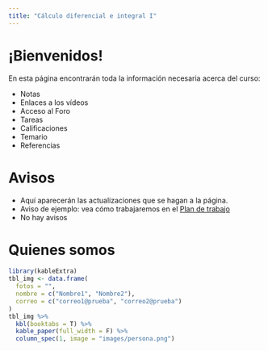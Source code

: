 ```yaml
---
title: "Cálculo diferencial e integral I"
---
```


# ¡Bienvenidos!

En esta página encontrarán toda la información necesaria acerca del curso:

 - Notas
 - Enlaces a los vídeos
 - Acceso al Foro
 - Tareas
 - Calificaciones
 - Temario
 - Referencias


# Avisos

 * Aquí aparecerán las actualizaciones que se hagan a la página.
 * Aviso de ejemplo: vea cómo trabajaremos en el [Plan de trabajo](plan.html)
 * No hay avisos 


# Quienes somos

```r
library(kableExtra)
tbl_img <- data.frame(
  fotos = "",
  nombre = c("Nombre1", "Nombre2"),
  correo = c("correo1@prueba", "correo2@prueba")
)
tbl_img %>%
  kbl(booktabs = T) %>%
  kable_paper(full_width = F) %>%
  column_spec(1, image = "images/persona.png")
```



